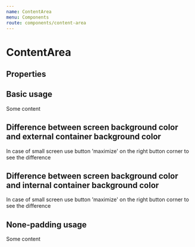 ```yaml
---
name: ContentArea
menu: Components
route: components/content-area
---
```



# ContentArea

## Properties

<Props of={ContentArea} />

## Basic usage

<Playground style={playgroundStyle}>
    <ContentArea>Some content</ContentArea>
</Playground>

## Difference between screen background color and external container background color

<Playground style={playgroundStyle}>
    <ContentArea outerBackgroundColor="white">
        In case of small screen use button 'maximize' on the right button corner
        to see the difference
    </ContentArea>
</Playground>

## Difference between screen background color and internal container background color

<Playground style={playgroundStyle}>
    <ContentArea innerBackgroundColor="white">
        In case of small screen use button 'maximize' on the right button corner
        to see the difference
    </ContentArea>
</Playground>

## None-padding usage

<Playground style={playgroundStyle}>
    <ContentArea innerPadding="none" innerBackgroundColor="white">
        Some content
    </ContentArea>
</Playground>
